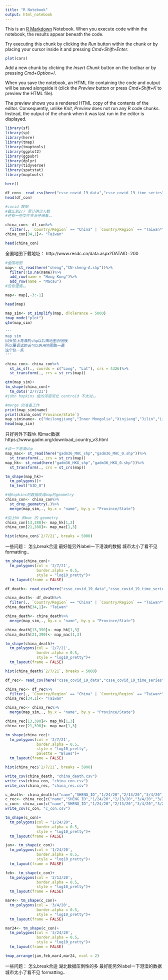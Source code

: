 ```yaml
---
title: "R Notebook"
output: html_notebook
---
```


This is an [R Markdown](http://rmarkdown.rstudio.com) Notebook. When you execute code within the notebook, the results appear beneath the code. 

Try executing this chunk by clicking the *Run* button within the chunk or by placing your cursor inside it and pressing *Cmd+Shift+Enter*. 

```r
plot(cars)
```

Add a new chunk by clicking the *Insert Chunk* button on the toolbar or by pressing *Cmd+Option+I*.

When you save the notebook, an HTML file containing the code and output will be saved alongside it (click the *Preview* button or press *Cmd+Shift+K* to preview the HTML file). 

The preview shows you a rendered HTML copy of the contents of the editor. Consequently, unlike *Knit*, *Preview* does not run any R code chunks. Instead, the output of the chunk when it was last run in the editor is displayed.

```r
library(sf)
library(sp)
library(here)
library(tmap)
library(tmaptools)
library(ggplot2)
library(ggpubr)
library(dplyr)
library(tidyverse)
library(spatstat)
library(maptools)

here()
```

```r
df_con<- read_csv(here("csse_covid_19_data","csse_covid_19_time_series","time_series_covid19_confirmed_global.csv"))
head(df_con)

#covid 数据
#截止到2/7 累计确诊人数
#还有一些文件夹没仔细看。。

china_con<- df_con%>%
  filter(., `Country/Region` == "China" | `Country/Region` == "Taiwan*")
china_con[34,1]<- "Taiwan"

head(china_con)
```


全国地图下载地址：
http://www.resdc.cn/data.aspx?DATAID=200

```r
#全国地图
map<- st_read(here("sheng","CN-sheng-A.shp"))%>%
  filter(!is.na(name))%>%
  add_row(name = "Hong Kong")%>%
  add_row(name = "Macau")
#没有港澳。。

map<- map[,-3:-1]

head(map)

map_sim<- st_simplify(map, dTolerance = 5000)
tmap_mode("plot")
qtm(map_sim)

'''
map sim
回头加上港澳的shp以后画地图会很慢
所以要调试的话可以先用地图跑一遍
这个快一点
'''
```

```r
china_con<- china_con%>%
  st_as_sf(., coords = c("Long", "Lat"), crs = 4326)%>%
  st_transform(., crs = st_crs(map))

qtm(map_sim)+
tm_shape(china_con)+
  tm_dots('2/7/21')
#john hopkins 给的河南河北 centroid 不太对。。
```

```r
#merge 的准备工作
print(map_sim$name)
print(china_con$`Province/State`)
map_sim$name<- c("Heilongjiang","Inner Mongolia","Xinjiang","Jilin","Liaoning","Hebei","Gansu","Beijing","Shanxi","Tianjin","Shaanxi","Qinghai","Ningxia","Shandong","Tibet","Henan","Jiangsu","Anhui","Sichuan","Hubei","Shanghai","Chongqing","Zhejiang","Jiangxi","Hunan","Yunan","Guizhou","Fujian","Guangxi","Taiwan","Guangdong","Hainan","Hong Kong","Macau")
head(map_sim)

```
只好另外下载hk 和mac数据
https://www.gadm.org/download_country_v3.html

```r
#读一下港澳shp
map_mac<- st_read(here("gadm36_MAC_shp","gadm36_MAC_0.shp"))%>%
  st_transform(., crs = st_crs(map))
map_hk<- st_read(here("gadm36_HKG_shp","gadm36_HKG_0.shp"))%>%
  st_transform(., crs = st_crs(map))

tm_shape(map_hk)+
  tm_polygons()+
  tm_text("GID_0")
```

```r
#给hopkins的数据改成map的geometry
china_con<- china_con%>%
  st_drop_geometry(.)%>%
  merge(map_sim,., by.x = "name", by.y = "Province/State")

#加上hk 和mac 的 geometry
china_con[13,388]<- map_hk[1,3]
china_con[21,388]<- map_mac[1,3]

hist(china_con$`2/7/21`, breaks = 5000)
```

一些问题：
怎么break合适
最好能另外label一下港澳的数据 城市太小了看不见
formatting..

```r
tm_shape(china_con)+
  tm_polygons(col = '2/7/21',
              border.alpha = 0.5,
              style = "log10_pretty")+
  tm_layout(frame = FALSE)
```

```r
df_death<- read_csv(here("csse_covid_19_data","csse_covid_19_time_series","time_series_covid19_deaths_global.csv"))

china_death<- df_death%>%
  filter(., `Country/Region` == "China" | `Country/Region` == "Taiwan*")
china_death[34,1]<- "Taiwan"

china_death<- china_death%>%
  merge(map_sim,., by.x = "name", by.y = "Province/State")

china_death[13,390]<- map_hk[1,3]
china_death[21,390]<- map_mac[1,3]

tm_shape(china_death)+
  tm_polygons(col = '2/7/21',
              border.alpha = 0.5,
              style = "log10_pretty")+
  tm_layout(frame = FALSE)

hist(china_death$`2/7/21`, breaks = 5000)
```

```r
df_rec<- read_csv(here("csse_covid_19_data","csse_covid_19_time_series","time_series_covid19_recovered_global.csv"))

china_rec<- df_rec%>%
  filter(., `Country/Region` == "China" | `Country/Region` == "Taiwan*")
china_rec[34,1]<- "Taiwan"

china_rec<- china_rec%>%
  merge(map_sim,., by.x = "name", by.y = "Province/State")

china_rec[13,390]<- map_hk[1,3]
china_rec[21,390]<- map_mac[1,3]

tm_shape(china_rec)+
  tm_polygons(col = '2/7/21',
              border.alpha = 0.5,
              style = "log10_pretty",
              palette = "Blues")+
  tm_layout(frame = FALSE)

hist(china_rec$`2/7/21`, breaks = 5000)
```

```r

write_csv(china_death, "china_death.csv")
write_csv(china_con, "china_con.csv")
write_csv(china_rec, "china_rec.csv")

```

```r

c_death<- china_death[c("name","SHENG_ID","1/24/20","2/13/20","3/4/20","3/24/20","geometry")]
c_rec<- china_rec[c("name","SHENG_ID","1/24/20","2/13/20","3/4/20","3/24/20","geometry")]
c_con<- china_con[c("name","SHENG_ID","1/24/20","2/13/20","3/4/20","3/24/20","geometry")]
write_csv(c_con, "c_con.csv")
```

```r
tm_shape(c_con)+
  tm_polygons(col = "1/24/20",
              border.alpha = 0.5,
              style = "log10_pretty")+
  tm_layout(frame = FALSE)
```

```r

jan<- tm_shape(c_con)+
  tm_polygons(col = '1/24/20',
              border.alpha = 0.5,
              style = "log10_pretty")+
  tm_layout(frame = FALSE)

feb<- tm_shape(c_con)+
  tm_polygons(col = '2/13/20',
              border.alpha = 0.5,
              style = "log10_pretty")+
  tm_layout(frame = FALSE)

mar4<- tm_shape(c_con)+
  tm_polygons(col = '3/4/20',
              border.alpha = 0.5,
              style = "log10_pretty")+
  tm_layout(frame = FALSE)

mar24<- tm_shape(c_con)+
  tm_polygons(col = '3/24/20',
              border.alpha = 0.5,
              style = "log10_pretty")+
  tm_layout(frame = FALSE)

tmap_arrange(jan,feb,mar4,mar24, ncol = 2)

```
一些问题：
怎么break合适 湖北数据压倒性的多
最好能另外label一下港澳的数据 城市太小了看不见
formatting..








